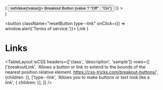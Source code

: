 
<Meta title="Style Utilities/Links"  />

  <div className="alignChild--center--center" style={{ border: "1px dashed #f09", width: "200px", height: "200px", position: "relative" }}>
    <State
      initialValue={true}
      render={(value, setValue) => (
        <button className="breakoutLink" onClick={() => setValue(!value)}>
          Breakout Button {value ? "Off" : "On"}
        </button>
      )}
    >
    </State>
  </div>
)

  <button className="resetButton type--link" onClick={() => window.alert('Terms of service.')}>
    Link
  </button>
)

# Links

<TableLayout
  isCSS
  headers={['class', 'description', 'sample']}
  rows={[
    ['breakoutLink', 'Allows a button or link to extend to the bounds of the nearest position relative element. https://css-tricks.com/breakout-buttons/', {children: <Breakout /> }],
    ['type--link', 'Allows you to make buttons or text look like a link', { children: <TypeLink /> }],
  ]} 
/>
